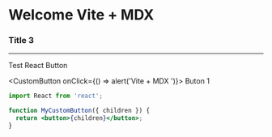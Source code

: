 
# Welcome Vite + MDX
### Title 3

---
Test React Button

<CustomButton onClick={() => alert('Vite + MDX ')}>
 Buton 1
</CustomButton>


```jsx
import React from 'react';

function MyCustomButton({ children }) {
  return <button>{children}</button>;
}
```
